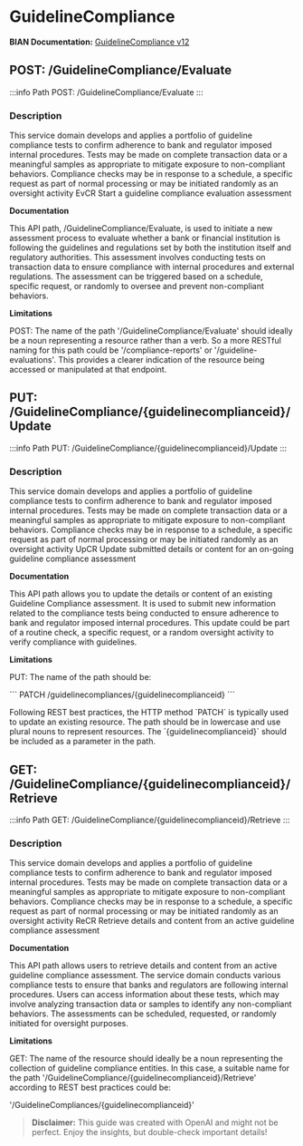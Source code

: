 # GuidelineCompliance

**BIAN Documentation:** [GuidelineCompliance v12](https://app.swaggerhub.com/apis/BIAN-3/GuidelineCompliance/12.0.0)

## POST: /GuidelineCompliance/Evaluate

:::info Path
POST: /GuidelineCompliance/Evaluate
:::

### Description

This service domain develops and applies a portfolio of guideline compliance tests to confirm adherence to bank and regulator imposed internal procedures\. Tests may be made on complete transaction data or a meaningful samples as appropriate to mitigate exposure to non\-compliant behaviors\. Compliance checks may be in response to a schedule\, a specific request as part of normal processing or may be initiated randomly as an oversight activity EvCR Start a guideline compliance evaluation assessment

**Documentation**

This API path\, /GuidelineCompliance/Evaluate\, is used to initiate a new assessment process to evaluate whether a bank or financial institution is following the guidelines and regulations set by both the institution itself and regulatory authorities\. This assessment involves conducting tests on transaction data to ensure compliance with internal procedures and external regulations\. The assessment can be triggered based on a schedule\, specific request\, or randomly to oversee and prevent non\-compliant behaviors\.

**Limitations**

POST: The name of the path '/GuidelineCompliance/Evaluate' should ideally be a noun representing a resource rather than a verb\. So a more RESTful naming for this path could be '/compliance\-reports' or '/guideline\-evaluations'\. This provides a clearer indication of the resource being accessed or manipulated at that endpoint\.

## PUT: /GuidelineCompliance/\{guidelinecomplianceid\}/Update

:::info Path
PUT: /GuidelineCompliance/\{guidelinecomplianceid\}/Update
:::

### Description

This service domain develops and applies a portfolio of guideline compliance tests to confirm adherence to bank and regulator imposed internal procedures\. Tests may be made on complete transaction data or a meaningful samples as appropriate to mitigate exposure to non\-compliant behaviors\. Compliance checks may be in response to a schedule\, a specific request as part of normal processing or may be initiated randomly as an oversight activity UpCR Update submitted details or content for an on\-going guideline compliance assessment

**Documentation**

This API path allows you to update the details or content of an existing Guideline Compliance assessment\. It is used to submit new information related to the compliance tests being conducted to ensure adherence to bank and regulator imposed internal procedures\. This update could be part of a routine check\, a specific request\, or a random oversight activity to verify compliance with guidelines\.

**Limitations**

PUT: The name of the path should be:

\`\`\`
PATCH /guidelinecompliances/\{guidelinecomplianceid\}
\`\`\`

Following REST best practices\, the HTTP method \`PATCH\` is typically used to update an existing resource\. The path should be in lowercase and use plural nouns to represent resources\. The \`\{guidelinecomplianceid\}\` should be included as a parameter in the path\.

## GET: /GuidelineCompliance/\{guidelinecomplianceid\}/Retrieve

:::info Path
GET: /GuidelineCompliance/\{guidelinecomplianceid\}/Retrieve
:::

### Description

This service domain develops and applies a portfolio of guideline compliance tests to confirm adherence to bank and regulator imposed internal procedures\. Tests may be made on complete transaction data or a meaningful samples as appropriate to mitigate exposure to non\-compliant behaviors\. Compliance checks may be in response to a schedule\, a specific request as part of normal processing or may be initiated randomly as an oversight activity ReCR Retrieve details and content from an active guideline compliance assessment

**Documentation**

This API path allows users to retrieve details and content from an active guideline compliance assessment\. The service domain conducts various compliance tests to ensure that banks and regulators are following internal procedures\. Users can access information about these tests\, which may involve analyzing transaction data or samples to identify any non\-compliant behaviors\. The assessments can be scheduled\, requested\, or randomly initiated for oversight purposes\.

**Limitations**

GET: The name of the resource should ideally be a noun representing the collection of guideline compliance entities\. In this case\, a suitable name for the path '/GuidelineCompliance/\{guidelinecomplianceid\}/Retrieve' according to REST best practices could be:

'/GuidelineCompliances/\{guidelinecomplianceid\}'

> **Disclaimer:** This guide was created with OpenAI and might not be perfect. Enjoy the insights, but double-check important details!
